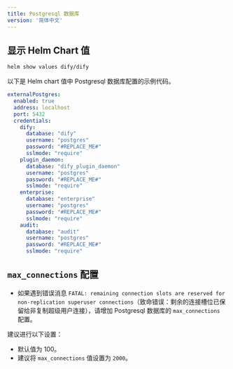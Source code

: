 ```yaml
---
title: Postgresql 数据库
version: '简体中文'
---
```


## 显示 Helm Chart 值

```bash
helm show values dify/dify
```

以下是 Helm chart 值中 Postgresql 数据库配置的示例代码。

```yaml
externalPostgres:
  enabled: true
  address: localhost
  port: 5432
  credentials:
    dify:
      database: "dify"
      username: "postgres"
      password: "#REPLACE_ME#"
      sslmode: "require"
    plugin_daemon:
      database: "dify_plugin_daemon"
      username: "postgres"
      password: "#REPLACE_ME#"
      sslmode: "require"
    enterprise:
      database: "enterprise"
      username: "postgres"
      password: "#REPLACE_ME#"
      sslmode: "require"
    audit:
      database: "audit"
      username: "postgres"
      password: "#REPLACE_ME#"
      sslmode: "require"
```

## `max_connections` 配置

- 如果遇到错误消息 `FATAL: remaining connection slots are reserved for non-replication superuser connections`（致命错误：剩余的连接槽位已保留给非复制超级用户连接），请增加 Postgresql 数据库的 `max_connections` 配置。

建议进行以下设置：
  - 默认值为 100。
  - 建议将 `max_connections` 值设置为 `2000`。
